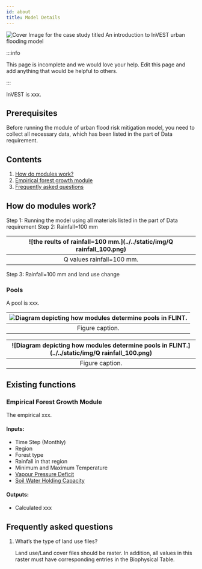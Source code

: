 ```yaml
---
id: about
title: Model Details
---
```


![Cover Image for the case study titled `An introduction to InVEST urban flooding model`](../../static/img/banner-image-invest-flooding.png)

:::info

This page is incomplete and we would love your help. Edit this page and add anything that would be helpful to others.

:::

InVEST is xxx.

## Prerequisites

Before running the module of urban flood risk mitigation model, you need to collect all necessary data, which has been listed in the part of Data requirement.

## Contents

1. [How do modules work?](#how-do-modules-work)
2. [Empirical forest growth module](#empirical-forest-growth-module)
3. [Frequently asked questions](#frequently-asked-questions)

## How do modules work?

Step 1: Running the model using all materials listed in the part of Data requirement
Step 2: Rainfall=100 mm

|![the reults of rainfall=100 mm.](../../static/img/Q rainfall_100.png) |
|:--:|
| Q values rainfall=100 mm. |

Step 3: Rainfall=100 mm and land use change
### Pools

A pool is xxx.

|![Diagram depicting how modules determine pools in FLINT.](../../static/img/pools-module-case-study.png) |
|:--:|
| Figure caption. |

|![Diagram depicting how modules determine pools in FLINT.](../../static/img/Q rainfall_100.png) |
|:--:|
| Figure caption. |

## Existing functions

### Empirical Forest Growth Module

The empirical xxx.

#### Inputs:

- Time Step (Monthly)
- Region
- Forest type
- Rainfall in that region
- Minimum and Maximum Temperature
- [Vapour Pressure Deficit](https://en.wikipedia.org/wiki/Vapour-pressure_deficit)
- [Soil Water Holding Capacity](https://en.wikipedia.org/wiki/Soil_moisture)

#### Outputs:

- Calculated xxx

## Frequently asked questions

1. What’s the type of land use files?

   Land use/Land cover files should be raster. In addition, all values in this raster must have corresponding entries in the Biophysical Table.

